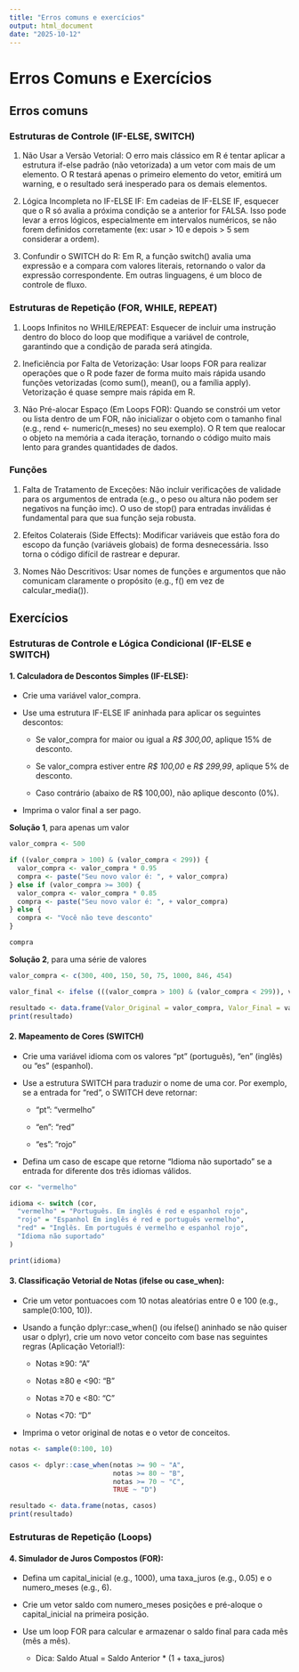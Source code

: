 ```yaml
---
title: "Erros comuns e exercícios"
output: html_document
date: "2025-10-12"
---
```


# Erros Comuns e Exercícios

## Erros comuns

### Estruturas de Controle (IF-ELSE, SWITCH)

1. Não Usar a Versão Vetorial: O erro mais clássico em R é tentar aplicar a estrutura if-else padrão (não vetorizada) a um vetor com mais de um elemento. O R testará apenas o primeiro elemento do vetor, emitirá um warning, e o resultado será inesperado para os demais elementos.

2. Lógica Incompleta no IF-ELSE IF: Em cadeias de IF-ELSE IF, esquecer que o R só avalia a próxima condição se a anterior for FALSA. Isso pode levar a erros lógicos, especialmente em intervalos numéricos, se não forem definidos corretamente (ex: usar > 10 e depois > 5 sem considerar a ordem).

3. Confundir o SWITCH do R: Em R, a função switch() avalia uma expressão e a compara com valores literais, retornando o valor da expressão correspondente. Em outras linguagens, é um bloco de controle de fluxo.

### Estruturas de Repetição (FOR, WHILE, REPEAT)

1. Loops Infinitos no WHILE/REPEAT: Esquecer de incluir uma instrução dentro do bloco do loop que modifique a variável de controle, garantindo que a condição de parada será atingida.

2. Ineficiência por Falta de Vetorização: Usar loops FOR para realizar operações que o R pode fazer de forma muito mais rápida usando funções vetorizadas (como sum(), mean(), ou a família apply). Vetorização é quase sempre mais rápida em R.

3. Não Pré-alocar Espaço (Em Loops FOR): Quando se constrói um vetor ou lista dentro de um FOR, não inicializar o objeto com o tamanho final (e.g., rend <- numeric(n_meses) no seu exemplo). O R tem que realocar o objeto na memória a cada iteração, tornando o código muito mais lento para grandes quantidades de dados.

### Funções

1. Falta de Tratamento de Exceções: Não incluir verificações de validade para os argumentos de entrada (e.g., o peso ou altura não podem ser negativos na função imc). O uso de stop() para entradas inválidas é fundamental para que sua função seja robusta.

2. Efeitos Colaterais (Side Effects): Modificar variáveis que estão fora do escopo da função (variáveis globais) de forma desnecessária. Isso torna o código difícil de rastrear e depurar.

3. Nomes Não Descritivos: Usar nomes de funções e argumentos que não comunicam claramente o propósito (e.g., f() em vez de calcular_media()).

## Exercícios

### Estruturas de Controle e Lógica Condicional (IF-ELSE e SWITCH)

#### 1. Calculadora de Descontos Simples (IF-ELSE):

- Crie uma variável valor_compra.

- Use uma estrutura IF-ELSE IF aninhada para aplicar os seguintes descontos:

  - Se valor_compra for maior ou igual a *R$ 300,00*, aplique 15% de desconto.

  - Se valor_compra estiver entre *R$ 100,00* e *R$ 299,99*, aplique 5% de desconto.

  - Caso contrário (abaixo de R$ 100,00), não aplique desconto (0%).

- Imprima o valor final a ser pago.

**Solução 1**, para apenas um valor

```r

valor_compra <- 500

if ((valor_compra > 100) & (valor_compra < 299)) {
  valor_compra <- valor_compra * 0.95
  compra <- paste("Seu novo valor é: ", + valor_compra)
} else if (valor_compra >= 300) {
  valor_compra <- valor_compra * 0.85
  compra <- paste("Seu novo valor é: ", + valor_compra)
} else {
  compra <- "Você não teve desconto"
}

compra

```

**Solução 2**, para uma série de valores

```r

valor_compra <- c(300, 400, 150, 50, 75, 1000, 846, 454)

valor_final <- ifelse (((valor_compra > 100) & (valor_compra < 299)), valor_compra * 0.95, ifelse((valor_compra >= 300), valor_compra * 0.85, valor_compra))

resultado <- data.frame(Valor_Original = valor_compra, Valor_Final = valor_final)
print(resultado)

```


#### 2. Mapeamento de Cores (SWITCH)

- Crie uma variável idioma com os valores "pt" (português), "en" (inglês) ou "es" (espanhol).

- Use a estrutura SWITCH para traduzir o nome de uma cor. Por exemplo, se a entrada for "red", o SWITCH deve retornar:

  - "pt": "vermelho"

  - "en": "red"

  - "es": "rojo"

- Defina um caso de escape que retorne "Idioma não suportado" se a entrada for diferente dos três idiomas válidos.

```r

cor <- "vermelho"

idioma <- switch (cor,
  "vermelho" = "Português. Em inglês é red e espanhol rojo",
  "rojo" = "Espanhol Em inglês é red e português vermelho",
  "red" = "Inglês. Em português é vermelho e espanhol rojo",
  "Idioma não suportado"
)

print(idioma)

```

#### 3. Classificação Vetorial de Notas (ifelse ou case_when):

- Crie um vetor pontuacoes com 10 notas aleatórias entre 0 e 100 (e.g., sample(0:100, 10)).

- Usando a função dplyr::case_when() (ou ifelse() aninhado se não quiser usar o dplyr), crie um novo vetor conceito com base nas seguintes regras (Aplicação Vetorial!):

  - Notas ≥90: "A"

  - Notas ≥80 e <90: "B"

  - Notas ≥70 e <80: "C"

  - Notas <70: "D"

- Imprima o vetor original de notas e o vetor de conceitos.

```r

notas <- sample(0:100, 10)

casos <- dplyr::case_when(notas >= 90 ~ "A",
                          notas >= 80 ~ "B",
                          notas >= 70 ~ "C",
                          TRUE ~ "D")

resultado <- data.frame(notas, casos)
print(resultado)

```

### Estruturas de Repetição (Loops)

#### 4. Simulador de Juros Compostos (FOR):

- Defina um capital_inicial (e.g., 1000), uma taxa_juros (e.g., 0.05) e o numero_meses (e.g., 6).

- Crie um vetor saldo com numero_meses posições e pré-aloque o capital_inicial na primeira posição.

- Use um loop FOR para calcular e armazenar o saldo final para cada mês (mês a mês).
  - Dica: Saldo Atual = Saldo Anterior * (1 + taxa_juros)
  


